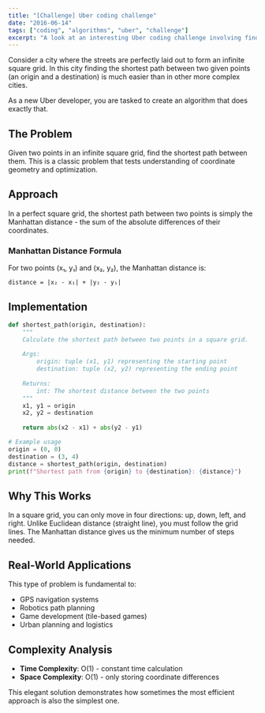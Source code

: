 ```yaml
---
title: "[Challenge] Uber coding challenge"
date: "2016-06-14"
tags: ["coding", "algorithms", "uber", "challenge"]
excerpt: "A look at an interesting Uber coding challenge involving finding the shortest path in a perfect square grid city."
---
```


Consider a city where the streets are perfectly laid out to form an infinite square grid. In this city finding the shortest path between two given points (an origin and a destination) is much easier than in other more complex cities. 

As a new Uber developer, you are tasked to create an algorithm that does exactly that.

## The Problem

Given two points in an infinite square grid, find the shortest path between them. This is a classic problem that tests understanding of coordinate geometry and optimization.

## Approach

In a perfect square grid, the shortest path between two points is simply the Manhattan distance - the sum of the absolute differences of their coordinates.

### Manhattan Distance Formula

For two points (x₁, y₁) and (x₂, y₂), the Manhattan distance is:
```
distance = |x₂ - x₁| + |y₂ - y₁|
```

## Implementation

```python
def shortest_path(origin, destination):
    """
    Calculate the shortest path between two points in a square grid.
    
    Args:
        origin: tuple (x1, y1) representing the starting point
        destination: tuple (x2, y2) representing the ending point
    
    Returns:
        int: The shortest distance between the two points
    """
    x1, y1 = origin
    x2, y2 = destination
    
    return abs(x2 - x1) + abs(y2 - y1)

# Example usage
origin = (0, 0)
destination = (3, 4)
distance = shortest_path(origin, destination)
print(f"Shortest path from {origin} to {destination}: {distance}")
```

## Why This Works

In a square grid, you can only move in four directions: up, down, left, and right. Unlike Euclidean distance (straight line), you must follow the grid lines. The Manhattan distance gives us the minimum number of steps needed.

## Real-World Applications

This type of problem is fundamental to:
- GPS navigation systems
- Robotics path planning
- Game development (tile-based games)
- Urban planning and logistics

## Complexity Analysis

- **Time Complexity**: O(1) - constant time calculation
- **Space Complexity**: O(1) - only storing coordinate differences

This elegant solution demonstrates how sometimes the most efficient approach is also the simplest one. 